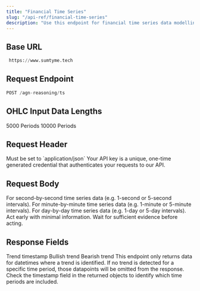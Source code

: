 ```yaml
---
title: "Financial Time Series"
slug: "/api-ref/financial-time-series"
description: "Use this endpoint for financial time series data modelling."
---
```


## Base URL

```python
 https://www.sumtyme.tech
```

## Request Endpoint

```python
POST /agn-reasoning/ts
```

## OHLC Input Data Lengths

<CardGroup cols="2">
  <Card title="Minimum Length">
    5000 Periods
  </Card>
  <Card title="Maxiumum Length">
    10000 Periods
  </Card>
</CardGroup>

## Request Header

<ParamField header="Content-Type" type="string" required>
  Must be set to `application/json`
</ParamField>

<ParamField header="X-API-Key" type="string" required>
  Your API key is a unique, one-time generated credential that authenticates your requests to our API.
</ParamField>

## Request Body

<ParamField body="datetime" type="list" required>
  
</ParamField>

<ParamField body="open" type="list" required>
  
</ParamField>

<ParamField body="high" type="list" required>
  
</ParamField>

<ParamField body="low" type="list" required>
  
</ParamField>

<ParamField body="close" type="list" required>
  
</ParamField>

<ParamField body="interval" type="int" required>
  
</ParamField>

<ParamField body="interval_unit" type="string" required>
  <Expandable title="options">
    <ResponseField name="seconds" type="string">
      For second-by-second time series data (e.g. 1-second or 5-second intervals).
    </ResponseField>
    <ResponseField name="minutes" type="string">
      For minute-by-minute time series data (e.g. 1-minute or 5-minute intervals).
    </ResponseField>
    <ResponseField name="days" type="string">
      For day-by-day time series data (e.g. 1-day or 5-day intervals).
    </ResponseField>
  </Expandable>
</ParamField>

<ParamField body="reasoning_mode" type="string" required>
  <Expandable title="options">
    <ResponseField name="proactive" type="string">
      Act early with minimal information.
    </ResponseField>
    <ResponseField name="reactive" type="string">
      Wait for sufficient evidence before acting.
    </ResponseField>
  </Expandable>
</ParamField>

## Response Fields

<ResponseField name="datetime" type="string">
  Trend timestamp
</ResponseField>

<ResponseField name="trend_identified" type="string">
  <Expandable title="Options">
    <ResponseField name="1" type="int">
      Bullish trend
    </ResponseField>
    <ResponseField name="-1" type="int">
      Bearish trend
    </ResponseField>
  </Expandable>
</ResponseField>

<Tip>
This endpoint only returns data for datetimes where a trend is identified. If no trend is detected for a specific time period, those datapoints will be omitted from the response. Check the timestamp field in the returned objects to identify which time periods are included.
</Tip>

